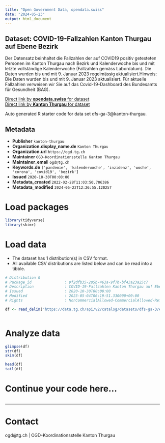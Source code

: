 ```yaml
---
title: "Open Government Data, opendata.swiss"
date: "2024-05-23"
output: html_document
---
```


## Dataset: COVID-19-Fallzahlen Kanton Thurgau auf Ebene Bezirk

Der Datensatz beinhaltet die Fallzahlen der auf COVID19 positiv getesteten Personen im Kanton Thurgau nach Bezirk und Kalenderwoche bis und mit letzte vollständige Kalenderwoche (Fallzahlen gemäss Labordatum). Die Daten wurden bis und mit 9. Januar 2023 regelmässig aktualisiert.Hinweis: Die Daten wurden bis und mit 9. Januar 2023 aktualisiert. Für aktuelle Fallzahlen verweisen wir Sie auf das Covid-19-Dashboard des Bundesamts für Gesundheit (BAG). 

[Direct link by **opendata.swiss** for dataset](https://opendata.swiss/de/dataset/covid-19-fallzahlen-kanton-thurgau-auf-ebene-bezirk)<br>
[Direct link by **Kanton Thurgau** for dataset](https://data.tg.ch/explore/dataset/dfs-ga-3/)

Auto generated R starter code for data set dfs-ga-3@kanton-thurgau.

## Metadata

- **Publisher** `kanton-thurgau`
- **Organization.display_name.de** `Kanton Thurgau`
- **Organization.url** `https://ogd.tg.ch`
- **Maintainer** `OGD-Koordinationsstelle Kanton Thurgau`
- **Maintainer_email** `ogd@tg.ch`
- **Keywords.de** `['pandemie', 'kalenderwoche', 'inzidenz', 'woche', 'corona', 'covid19', 'bezirk']`
- **Issued** `2020-10-30T00:00:00`
- **Metadata_created** `2022-02-28T11:03:50.706386`
- **Metadata_modified** `2024-05-22T12:26:55.120257`


# Load packages

```r

library(tidyverse)
library(skimr)

```

# Load data

-   The dataset has 1 distribution(s) in CSV format.
-   All available CSV distributions are listed below and can be read into a tibble.

```r

# Distribution 0
# Package_id               : 9f2dfb35-285b-463a-9f7b-bf43a23a25c7
# Description              : COVID-19-Fallzahlen Kanton Thurgau auf Ebene Bezirk (csv)
# Issued                   : 2020-10-30T00:00:00
# Modified                 : 2023-05-04T06:19:51.330000+00:00
# Rights                   : NonCommercialAllowed-CommercialAllowed-ReferenceRequired

df <- read_delim('https://data.tg.ch/api/v2/catalog/datasets/dfs-ga-3/exports/csv')



```

# Analyze data

```r

glimpse(df)
str(df)
skim(df)

head(df)
tail(df)

```

# Continue your code here...

```r

```

------------------------------------------------------------------------

# Contact

ogd@tg.ch | OGD-Koordinationsstelle Kanton Thurgau
